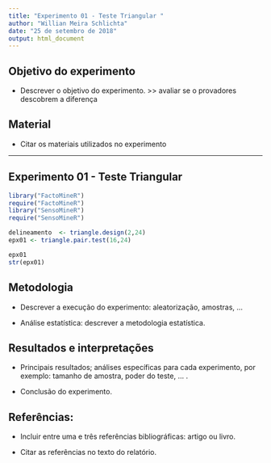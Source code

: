 ```yaml
---
title: "Experimento 01 - Teste Triangular "
author: "Willian Meira Schlichta"
date: "25 de setembro de 2018"
output: html_document
---
```


## Objetivo do experimento

- Descrever o objetivo do experimento. >> avaliar se o provadores descobrem a diferença

## Material

- Citar os materiais utilizados no experimento

*******************
## Experimento 01 - Teste Triangular 

```r
library("FactoMineR")
require("FactoMineR")
library("SensoMineR")
require("SensoMineR")
```

```r
delineamento  <- triangle.design(2,24)
epx01 <- triangle.pair.test(16,24)
```

```r
epx01 
str(epx01)

```





## Metodologia

- Descrever a execução do experimento: aleatorização, amostras, ...

- Análise estatística: descrever a metodologia estatística.

## Resultados e interpretações

- Principais resultados; análises específicas para cada experimento, por exemplo: tamanho de amostra, poder do teste, ... .

- Conclusão do experimento.

## Referências: 

- Incluir entre uma e três referências bibliográficas: artigo ou livro.
  
- Citar as referências no texto do relatório.  

